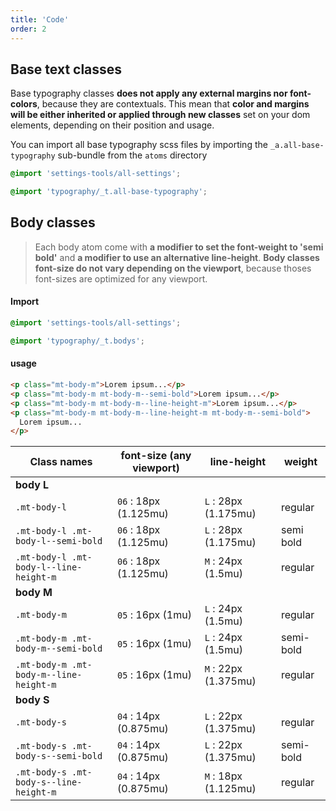 ```yaml
---
title: 'Code'
order: 2
---
```


## Base text classes

Base typography classes **does not apply any external margins nor font-colors**, because they are contextuals. This mean that **color and margins will be either inherited or applied through new classes** set on your dom elements, depending on their position and usage.

You can import all base typography scss files by importing the `_a.all-base-typography` sub-bundle from the `atoms` directory

```scss
@import 'settings-tools/all-settings';

@import 'typography/_t.all-base-typography';
```

## Body classes

> Each body atom come with **a modifier to set the font-weight to 'semi bold'** and **a modifier to use an alternative line-height**.
> **Body classes font-size do not vary depending on the viewport**, because thoses font-sizes are optimized for any viewport.

#### Import

```scss
@import 'settings-tools/all-settings';

@import 'typography/_t.bodys';
```

#### usage

```html
<p class="mt-body-m">Lorem ipsum...</p>
<p class="mt-body-m mt-body-m--semi-bold">Lorem ipsum...</p>
<p class="mt-body-m mt-body-m--line-height-m">Lorem ipsum...</p>
<p class="mt-body-m mt-body-m--line-height-m mt-body-m--semi-bold">
  Lorem ipsum...
</p>
```

<Preview path="typographyBody-variations" />

| Class names                            | font-size (any viewport) | line-height          | weight    |
| -------------------------------------- | ------------------------ | -------------------- | --------- |
| **body L**                             |
| `.mt-body-l`                           | `06` : 18px (1.125mu)    | `L` : 28px (1.175mu) | regular   |
| `.mt-body-l .mt-body-l--semi-bold`     | `06` : 18px (1.125mu)    | `L` : 28px (1.175mu) | semi bold |
| `.mt-body-l .mt-body-l--line-height-m` | `06` : 18px (1.125mu)    | `M` : 24px (1.5mu)   | regular   |
| **body M**                             |
| `.mt-body-m`                           | `05` : 16px (1mu)        | `L` : 24px (1.5mu)   | regular   |
| `.mt-body-m .mt-body-m--semi-bold`     | `05` : 16px (1mu)        | `L` : 24px (1.5mu)   | semi-bold |
| `.mt-body-m .mt-body-m--line-height-m` | `05` : 16px (1mu)        | `M` : 22px (1.375mu) | regular   |
| **body S**                             |
| `.mt-body-s`                           | `04` : 14px (0.875mu)    | `L` : 22px (1.375mu) | regular   |
| `.mt-body-s .mt-body-s--semi-bold`     | `04` : 14px (0.875mu)    | `L` : 22px (1.375mu) | semi-bold |
| `.mt-body-s .mt-body-s--line-height-m` | `04` : 14px (0.875mu)    | `M` : 18px (1.125mu) | regular   |
